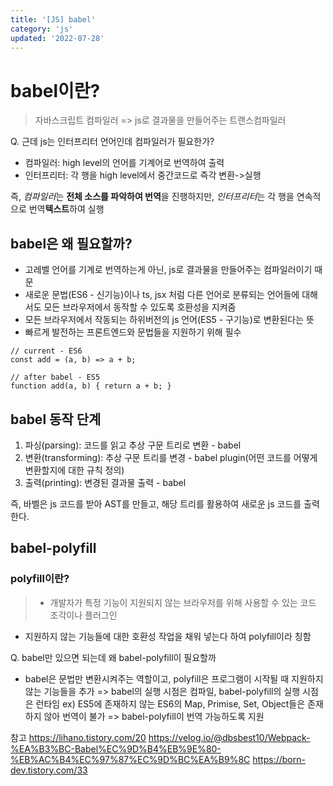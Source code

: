 ```yaml
---
title: '[JS] babel'
category: 'js'
updated: '2022-07-28'
---
```


# babel이란?

> 자바스크립트 컴파일러 => js로 결과물을 만들어주는 트랜스컴파일러

Q. 근데 js는 인터프리터 언어인데 컴파일러가 필요한가?

- 컴파일러: high level의 언어를 기계어로 번역하여 출력
- 인터프리터: 각 행을 high level에서 중간코드로 즉각 변환->실행

즉, *컴파일러*는 **전체 소스를 파악하여 번역**을 진행하지만, *인터프리터*는 각 행을 연속적으로 번역**텍스트**하여 실행

## babel은 왜 필요할까?

- 고레벨 언어를 기계로 번역하는게 아닌, js로 결과물을 만들어주는 컴파일러이기 때문
- 새로운 문법(ES6 - 신기능)이나 ts, jsx 처럼 다른 언어로 분류되는 언어들에 대해서도 모든 브라우저에서 동작할 수 있도록 호환성을 지켜줌
- 모든 브라우저에서 작동되는 하위버전의 js 언어(ES5 - 구기능)로 변환된다는 뜻
- 빠르게 발전하는 프론트엔드와 문법들을 지원하기 위해 필수

```
// current - ES6
const add = (a, b) => a + b;

// after babel - ES5
function add(a, b) { return a + b; }

```

## babel 동작 단계

1. 파싱(parsing): 코드를 읽고 추상 구문 트리로 변환 - babel
2. 변환(transforming): 추상 구문 트리를 변경 - babel plugin(어떤 코드를 어떻게 변환할지에 대한 규칙 정의)
3. 출력(printing): 변경된 결과물 출력 - babel

즉, 바벨은 js 코드를 받아 AST를 만들고, 해당 트리를 활용하여 새로운 js 코드를 출력한다.

## babel-polyfill

### polyfill이란?

> - 개발자가 특정 기능이 지원되지 않는 브라우저를 위해 사용할 수 있는 코드 조각이나 플러그인

- 지원하지 않는 기능들에 대한 호환성 작업을 채워 넣는다 하여 polyfill이라 칭함

Q. babel만 있으면 되는데 왜 babel-polyfill이 필요할까

- babel은 문법만 변환시켜주는 역할이고, polyfill은 프로그램이 시작될 때 지원하지 않는 기능들을 추가
  => babel의 실행 시점은 컴파일, babel-polyfill의 실행 시점은 런타임
  ex)
  ES5에 존재하지 않는 ES6의 Map, Primise, Set, Object들은 존재하지 않아 번역이 불가 => babel-polyfill이 번역 가능하도록 지원

참고
https://lihano.tistory.com/20
https://velog.io/@dbsbest10/Webpack-%EA%B3%BC-Babel%EC%9D%B4%EB%9E%80-%EB%AC%B4%EC%97%87%EC%9D%BC%EA%B9%8C
https://born-dev.tistory.com/33
